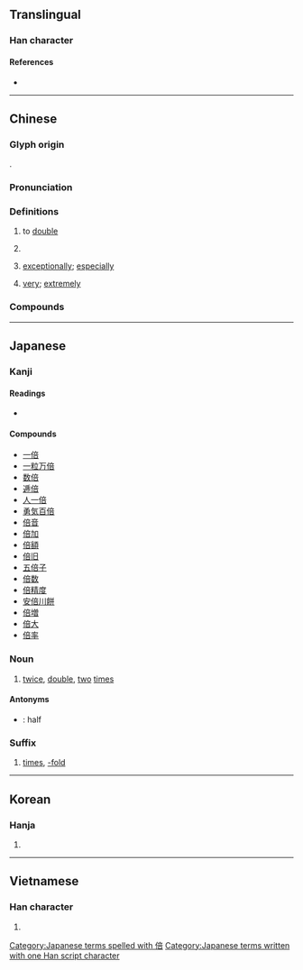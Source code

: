 {{character info/new}}
==Translingual==

===Han character===
{{Han char|rn=9|rad=人|as=08|sn=10|four=20261|canj=OYTR|ids=⿰亻咅}}

====References====
* {{Han ref|kx=0107.190|dkj=00760|dj=0228.040|hdz=10183.040|uh=500D|ud=20493|bh=ADBF|bd=44479}}

----

==Chinese==
{{zh-forms}}

===Glyph origin===
{{Han etym}}
{{Han compound|人|alt1=亻|咅|ls=psc|c1=s|c2=p}}.

===Pronunciation===
{{zh-pron
|m=bèi
|c=pui5
|h=pfs=phi
|md=buôi
|mn=pōe
|w=3be
|mc=y
|oc=y
|ma=y
|cat=v,cls,adv
}}

===Definitions===
{{zh-hanzi}}

# to [[double]]
# {{zh-classifier|the number of [[times]] a value is [[multiplied]]|t=[[time]]s; [[-fold]]}}
#: {{zh-x|一-百 倍|[[hundredfold]]; one hundred times}}
# [[exceptionally]]; [[especially]]
# {{lb|zh|Mandarin|colloquial|erhua-ed}} [[very]]; [[extremely]]

===Compounds===
{{zh-der|事倍功半|倍受矚目|利市三倍|倍增|倍日并行|五倍子|五倍子蟲|倍足綱|倍式|倍率|兼倍|加倍|倍比定律|單倍體|偏倍|勇氣百倍|倍道兼進|倍蓰|倍道|倍覺|倍數|倍道兼行|倍力橋|半價倍息|倍兒|倍兒棒|倍畔|倍律|公倍數|力倍功半|事半功倍|倍奉|倍稱|倍感親切|倍常|百倍|獲利倍蓰|鄙倍|聲價十倍|雙倍|身價百倍}}

{{zh-cat|Beginning}}

----

==Japanese==

===Kanji===
{{ja-kanji|grade=3|rs=人08}}

====Readings====
* {{ja-readings|goon=[[ばい]] (bai), [[べ]] (be) {{non-joyo-reading}}|kanon=[[はい]] (hai) {{non-joyo-reading}}|kun=[[そむく]] (somuku), [[ます]] (masu)}}

====Compounds====
* [[一倍]]
* [[一粒万倍]]
* [[数倍]]
* [[逓倍]]
* [[人一倍]]
* [[勇気百倍]]
* [[倍音]]
* [[倍加]]
* [[倍額]]
* [[倍旧]]
* [[五倍子]]
* [[倍数]]
* [[倍精度]]
* [[安倍川餅]]
* [[倍増]]
* [[倍大]]
* [[倍率]]

===Noun===
{{ja-noun|ばい}}

# [[twice]], [[double]], [[two]] [[times]]
#: {{ja-usex|田中さんの家は私の家の倍の大きさだ。|^たなか-さん の いえ は わたし の いえ の ばい の おおきさ だ。|Tanaka's house is twice the size of mine.}}
#: {{ja-usex|倍にする|ばい に する|to [[double]]}}

====Antonyms====
* {{ja-r|半|はん}}: half

===Suffix===
{{ja-pos|suffix|ばい}}

# [[times]], [[-fold]]
#: {{ja-usex|この飛行機はあの飛行機よりも３倍速い。|この ひこうき は あの ひこうき より も さん-ばい はやい。|This plane is a whole 3 times faster than that plane.}}
#: {{ja-usex|4の5倍|4 の 5-ばい|4 times 5}}

[[Category:Japanese terms spelled with 倍]]
[[Category:Japanese terms written with one Han script character]]

----

==Korean==

===Hanja===
{{ko-hanja|hangeul=[[배]], [[패]]|rv=bae, pae|mr=pae, p'ae}}

# {{defn|lang=ko|sort=人08}}

----

==Vietnamese==

===Han character===
{{vi-hantu|[[bội]], [[bạu]], [[bậu]], [[bụa]], [[buạ]], [[vội]]|rs=人08}}

# {{defn|lang=vi|sort=人08}}